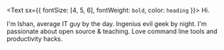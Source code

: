 <Text sx={{ fontSize: [4, 5, 6], fontWeight: `bold`, color: `heading` }}>
  Hi.
</Text>

I'm Ishan, average IT guy by the day. Ingenius evil geek by night.
I'm passionate about open source & teaching.
Love command line tools and productivity hacks.
